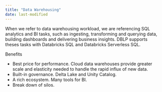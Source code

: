 ```yaml
---
title: "Data Warehousing"
date: last-modified
---
```


When we refer to data warehousing workload, we are referencing SQL analytics and BI tasks, such as ingesting, transforming and querying data, building dashboards and delivering business insights. DBLP supports theses tasks with Databricks SQL and Databricks Serverless SQL.

Benefits

- Best price for performance. Cloud data warehouses provide greater scale and elasticity needed to handle the rapid influx of new data.
- Built-in governance. Delta Lake and Unity Catalog.
- A rich ecosystem. Many tools for BI.
- Break down of silos.